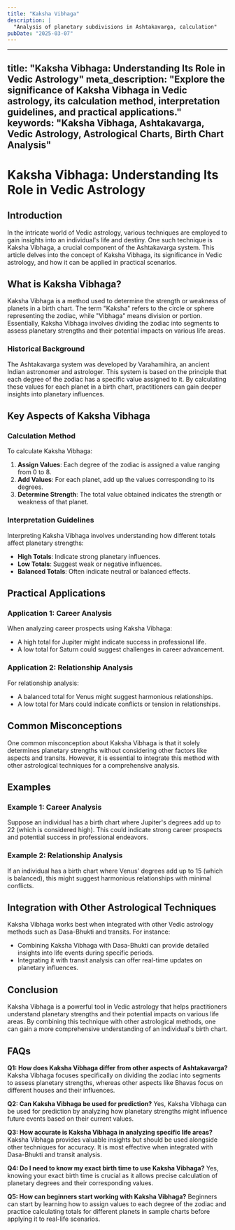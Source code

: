 ```yaml
---
title: "Kaksha Vibhaga"
description: |
  "Analysis of planetary subdivisions in Ashtakavarga, calculation"
pubDate: "2025-03-07"
---
```


---
title: "Kaksha Vibhaga: Understanding Its Role in Vedic Astrology"
meta_description: "Explore the significance of Kaksha Vibhaga in Vedic astrology, its calculation method, interpretation guidelines, and practical applications."
keywords: "Kaksha Vibhaga, Ashtakavarga, Vedic Astrology, Astrological Charts, Birth Chart Analysis"
---

# Kaksha Vibhaga: Understanding Its Role in Vedic Astrology

## Introduction

In the intricate world of Vedic astrology, various techniques are employed to gain insights into an individual's life and destiny. One such technique is Kaksha Vibhaga, a crucial component of the Ashtakavarga system. This article delves into the concept of Kaksha Vibhaga, its significance in Vedic astrology, and how it can be applied in practical scenarios.

## What is Kaksha Vibhaga?

Kaksha Vibhaga is a method used to determine the strength or weakness of planets in a birth chart. The term "Kaksha" refers to the circle or sphere representing the zodiac, while "Vibhaga" means division or portion. Essentially, Kaksha Vibhaga involves dividing the zodiac into segments to assess planetary strengths and their potential impacts on various life areas.

### Historical Background

The Ashtakavarga system was developed by Varahamihira, an ancient Indian astronomer and astrologer. This system is based on the principle that each degree of the zodiac has a specific value assigned to it. By calculating these values for each planet in a birth chart, practitioners can gain deeper insights into planetary influences.

## Key Aspects of Kaksha Vibhaga

### Calculation Method

To calculate Kaksha Vibhaga:
1. **Assign Values**: Each degree of the zodiac is assigned a value ranging from 0 to 8.
2. **Add Values**: For each planet, add up the values corresponding to its degrees.
3. **Determine Strength**: The total value obtained indicates the strength or weakness of that planet.

### Interpretation Guidelines

Interpreting Kaksha Vibhaga involves understanding how different totals affect planetary strengths:
- **High Totals**: Indicate strong planetary influences.
- **Low Totals**: Suggest weak or negative influences.
- **Balanced Totals**: Often indicate neutral or balanced effects.

## Practical Applications

### Application 1: Career Analysis

When analyzing career prospects using Kaksha Vibhaga:
- A high total for Jupiter might indicate success in professional life.
- A low total for Saturn could suggest challenges in career advancement.

### Application 2: Relationship Analysis

For relationship analysis:
- A balanced total for Venus might suggest harmonious relationships.
- A low total for Mars could indicate conflicts or tension in relationships.

## Common Misconceptions

One common misconception about Kaksha Vibhaga is that it solely determines planetary strengths without considering other factors like aspects and transits. However, it is essential to integrate this method with other astrological techniques for a comprehensive analysis.

## Examples

### Example 1: Career Analysis

Suppose an individual has a birth chart where Jupiter's degrees add up to 22 (which is considered high). This could indicate strong career prospects and potential success in professional endeavors.

### Example 2: Relationship Analysis

If an individual has a birth chart where Venus' degrees add up to 15 (which is balanced), this might suggest harmonious relationships with minimal conflicts.

## Integration with Other Astrological Techniques

Kaksha Vibhaga works best when integrated with other Vedic astrology methods such as Dasa-Bhukti and transits. For instance:
- Combining Kaksha Vibhaga with Dasa-Bhukti can provide detailed insights into life events during specific periods.
- Integrating it with transit analysis can offer real-time updates on planetary influences.

## Conclusion

Kaksha Vibhaga is a powerful tool in Vedic astrology that helps practitioners understand planetary strengths and their potential impacts on various life areas. By combining this technique with other astrological methods, one can gain a more comprehensive understanding of an individual's birth chart.

## FAQs

**Q1: How does Kaksha Vibhaga differ from other aspects of Ashtakavarga?**
Kaksha Vibhaga focuses specifically on dividing the zodiac into segments to assess planetary strengths, whereas other aspects like Bhavas focus on different houses and their influences.

**Q2: Can Kaksha Vibhaga be used for prediction?**
Yes, Kaksha Vibhaga can be used for prediction by analyzing how planetary strengths might influence future events based on their current values.

**Q3: How accurate is Kaksha Vibhaga in analyzing specific life areas?**
Kaksha Vibhaga provides valuable insights but should be used alongside other techniques for accuracy. It is most effective when integrated with Dasa-Bhukti and transit analysis.

**Q4: Do I need to know my exact birth time to use Kaksha Vibhaga?**
Yes, knowing your exact birth time is crucial as it allows precise calculation of planetary degrees and their corresponding values.

**Q5: How can beginners start working with Kaksha Vibhaga?**
Beginners can start by learning how to assign values to each degree of the zodiac and practice calculating totals for different planets in sample charts before applying it to real-life scenarios.